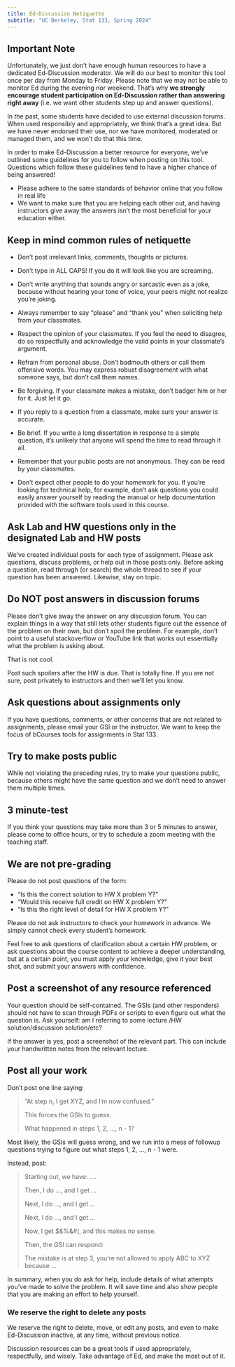 ```yaml
---
title: Ed-Discussion Netiquette
subtitle: "UC Berkeley, Stat 133, Spring 2024"
---
```



## Important Note

Unfortunately, we just don't have enough human resources to have a dedicated Ed-Discussion moderator. We will do our best to monitor this tool once per day from Monday to Friday. Please note that we may not be able to monitor Ed during the evening nor weekend. That's why __we strongly encourage student participation on Ed-Discussion rather than answering right away__ (i.e. we want other students step up and answer questions).

In the past, some students have decided to use external discussion forums. When used responsibly and appropriately, we think that's a great idea. But we have never endorsed their use, nor we have monitored, moderated or managed them, and we won't do that this time.

In order to make Ed-Discussion a better resource for everyone, we've outlined some guidelines for you to follow when posting on this tool. Questions which follow these guidelines tend to have a higher chance of being answered!

- Please adhere to the same standards of behavior online that you follow in real life
- We want to make sure that you are helping each other out, and having instructors give away the answers isn't the most beneficial for your education either.



## Keep in mind common rules of netiquette

- Don't post irrelevant links, comments, thoughts or pictures.

- Don't type in ALL CAPS! If you do it will look like you are screaming.

- Don't write anything that sounds angry or sarcastic even as a joke, because without hearing your tone of voice, your peers might not realize you're joking.

- Always remember to say "please" and "thank you" when soliciting help from your classmates.

- Respect the opinion of your classmates. If you feel the need to disagree, do so respectfully and acknowledge the valid points in your classmate's argument.

- Refrain from personal abuse. Don't badmouth others or call them offensive words. You may express robust disagreement with what someone says, but don't call them names.

- Be forgiving. If your classmate makes a mistake, don't badger him or her for it. Just let it go.

- If you reply to a question from a classmate, make sure your answer is accurate.

- Be brief. If you write a long dissertation in response to a simple question, it's unlikely that anyone will spend the time to read through it all.

- Remember that your public posts are not anonymous. They can be read by your classmates.

- Don't expect other people to do your homework for you. If you're looking for technical help, for example, don't ask questions you could easily answer yourself by reading the manual or help documentation provided with the software tools used in this course.



## Ask Lab and HW questions only in the designated Lab and HW posts

We've created individual posts for each type of assignment. Please ask questions, discuss problems, or help out in those posts only. Before asking a question, read through (or search) the whole thread to see if your question has been answered. Likewise, stay on topic.



## Do NOT post answers in discussion forums

Please don't give away the answer on any discussion forum. You can explain things in a way that still lets other students figure out the essence of the problem on their own, but don't spoil the problem. For example, don't point to a useful stackoverflow or YouTube link that works out essentially what the problem is asking about.

That is not cool.

Post such spoilers after the HW is due. That is totally fine. If you are not sure, post privately to instructors and then we'll let you know.



## Ask questions about assignments only

If you have questions, comments, or other concerns that are not related to assignments, please email your GSI or the instructor. We want to keep the focus of bCourses tools for assignments in Stat 133.



## Try to make posts public

While not violating the preceding rules, try to make your questions public, because others might have the same question and we don't need to answer them multiple times.

 

## 3 minute-test

If you think your questions may take more than 3 or 5 minutes to answer, please come to office hours, or try to schedule a zoom meeting with the teaching staff.



## We are not pre-grading

Please do not post questions of the form:

- "Is this the correct solution to HW X problem Y?"
- "Would this receive full credit on HW X problem Y?"
- "Is this the right level of detail for HW X problem Y?"

Please do not ask instructors to check your homework in advance. We simply cannot check every student's homework.

Feel free to ask questions of clarification about a certain HW problem, or ask questions about the course content to achieve a deeper understanding, but at a certain point, you must apply your knowledge, give it your best shot, and submit your answers with confidence.



## Post a screenshot of any resource referenced

Your question should be self-contained. The GSIs (and other responders) should not have to scan through PDFs or scripts to even figure out what the question is. Ask yourself: am I referring to some lecture /HW solution/discussion solution/etc?

If the answer is yes, post a screenshot of the relevant part. This can include your handwritten notes from the relevant lecture.



## Post all your work

Don't post one line saying:

> "At step n, I get XYZ, and I'm now confused."
> 
> This forces the GSIs to guess:
>
> What happened in steps 1, 2, ..., n - 1?

Most likely, the GSIs will guess wrong, and we run into a mess of followup questions trying to figure out what steps 1, 2, ..., n - 1 were.

Instead, post:

> Starting out, we have: ....
> 
> Then, I do ..., and I get ...
> 
> Next, I do ..., and I get ...
> 
> Next, I do ..., and I get ...
> 
> Now, I get $&%&#(, and this makes no sense.
> 
> Then, the GSI can respond:
> 
> The mistake is at step 3, you're not allowed to apply ABC to XYZ because ...

In summary, when you do ask for help, include details of what attempts you've made to solve the problem. It will save time and also show people that you are making an effort to help yourself.



### We reserve the right to delete any posts

We reserve the right to delete, move, or edit any posts, and even to make Ed-Discussion inactive, at any time, without previous notice.

Discussion resources can be a great tools if used appropriately, respectfully, and wisely. Take advantage of Ed, and make the most out of it.

